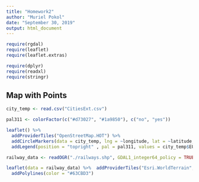 ---
title: "Homework2"
author: "Muriel Pokol"
date: "September 30, 2019"
output: html_document
---

```{r setup, include=FALSE}
require(rgdal)
require(leaflet)
require(leaflet.extras)

require(dplyr)
require(readxl)
require(stringr)
```


## Map with Points
```{r, markers}
city_temp <- read.csv("CitiesExt.csv")

pal311 <- colorFactor(c("#d73027", "#1a9850"), c("no", "yes"))

leaflet() %>%
  addProviderTiles("OpenStreetMap.HOT") %>%
  addCircleMarkers(data = city_temp, lng = ~longitude, lat = ~latitude, radius = 1.5, color =  ~pal311(EU)) %>%
  addLegend(position = "topright" , pal = pal311, values = city_temp$EU, title = "EU?")
```


```{r, loading}
railway_data <- readOGR("./railways.shp", GDAL1_integer64_policy = TRUE)

leaflet(data = railway_data) %>%  addProviderTiles("Esri.WorldTerrain", options = providerTileOptions(noWrap = TRUE)) %>%
  addPolylines(color = "#63CBD3")
```

